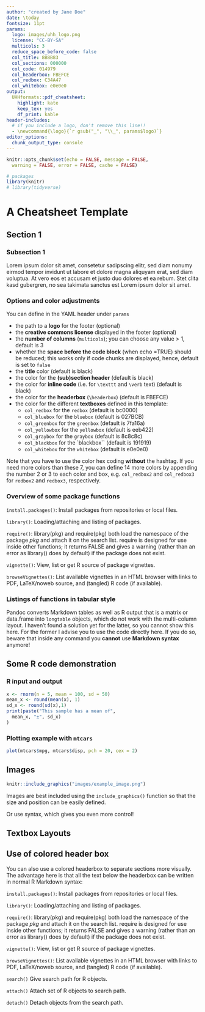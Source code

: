 ```yaml
---
author: "created by Jane Doe"
date: \today
fontsize: 11pt
params:
  logo: images/uhh_logo.png
  license: "CC-BY-SA"
  multicols: 3
  reduce_space_before_code: false
  col_title: 8B8B83
  col_sections: 000000
  col_code: 014979
  col_headerbox: FBEFCE
  col_redbox: C34A47
  col_whitebox: e0e0e0
output:
  UHHformats::pdf_cheatsheet:
    highlight: kate
    keep_tex: yes
    df_print: kable
header-includes: 
  # if you include a logo, don't remove this line!!
  - \newcommand{\logo}{`r gsub("_", "\\_", params$logo)`}
editor_options: 
  chunk_output_type: console
---
```


```r
knitr::opts_chunk$set(echo = FALSE, message = FALSE, 
  warning = FALSE, error = FALSE, cache = FALSE)
```

```r
# packages
library(knitr)
# library(tidyverse)
```

# A Cheatsheet Template

## Section 1

### Subsection 1

Lorem ipsum dolor sit amet, consetetur sadipscing elitr, sed diam nonumy eirmod tempor invidunt ut labore et dolore magna aliquyam erat, sed diam voluptua. At vero eos et accusam et justo duo dolores et ea rebum. Stet clita kasd gubergren, no sea takimata sanctus est Lorem ipsum dolor sit amet. 

\begin{bluebox}{Lorem ipsum in a bluebox}
Lorem ipsum dolor sit amet, consetetur sadipscing elitr, sed diam nonumy eirmod tempor invidunt ut labore et dolore magna aliquyam erat, sed diam voluptua. At vero eos et accusam et justo duo dolores et ea rebum. Stet clita kasd gubergren, no sea takimata sanctus est Lorem ipsum dolor sit amet.
\end{bluebox}

### Options and color adjustments

You can define in the YAML header under `params`

* the path to a **logo** for the footer (optional)
* the **creative commons license** displayed in the footer (optional)
* the **number of columns** (`multicols`); you can choose any value > 1, default is 3
* whether the **space before the code block** (when echo =TRUE) should be reduced; this works only if code chunks are displayed, hence, default is set to `false`
* the **title** color (default is black)
* the color for the **(sub)section header** (default is black)
* the color for **inline code** (i.e. for `\texttt` and `\verb` text) (default is black)
* the color for the **headerbox** (`\headerbox`) (default is FBEFCE)
* the color for the different **textboxes** defined in this template:
    + `col_redbox` for the `redbox` (default is bc0000)
    + `col_bluebox` for the `bluebox` (default is 027BCB)
    + `col_greenbox` for the `greenbox` (default is 7fa16a)
    + `col_yellowbox` for the `yellowbox` (default is eeb422)
    + `col_graybox` for the `graybox` (default is 8c8c8c)
    + `col_blackbox` for the `blackbox`` (default is 191919)
    + `col_whitebox` for the `whitebox` (default is e0e0e0)

Note that you have to use the color hex coding **without** the hashtag. If you need more colors than these 7, you can define 14 more colors by appending the number 2 or 3 to each color and box, e.g. `col_redbox2` and `col_redbox3` for `redbox2` and `redbox3`, respectively.


### Overview of some package functions

`install.packages()`: Install packages from repositories or local files.

`library()`: Loading/attaching and listing of packages.

`require()`: library(pkg) and require(pkg) both load the namespace of the package *pkg* and attach it on the search list. require is designed for use inside other functions; it returns FALSE and gives a warning (rather than an error as library() does by default) if the package does not exist.

`vignette()`: View, list or get R source of package vignettes.

`browseVignettes()`: List available vignettes in an HTML browser with links to PDF, LaTeX/noweb source, and (tangled) R code (if available).

\begin{graybox}{Inline code inside the colored textboxes has to be written in \LaTeX}

\verb!search()!: \newline
Give search path for R objects.

\verb!attach()!: \\
Attach set of R objects to search path.

\verb!detach()!: \\
Detach objects from the search path.

\end{graybox}



### Listings of functions in tabular style

Pandoc converts Markdown tables as well as R output that is a matrix or data.frame  into `longtable` objects, which do not work with the multi-column layout. I haven't found a solution yet for the latter, so you cannot show this here. For the former I advise you to use the \LaTeX code directly here. If you do so, beware that inside any \LaTeX command you **cannot** use **Markdown syntax** anymore!

<!-- column widths should not be > 7cm in total if multicols = 3 -->
\begin{tabular}{p{2cm}p{5cm}}  
  \verb!search()! & Give search path for R objects. \\
  \verb!attach()! & Attach set of R objects to search path. \\
  \verb!detach()! & Detach objects from the search path. \\
\end{tabular}

<!-- p{} shows text left-aligned, P{} centered -->
\begin{yellowbox}{Table of key object types in a textbox}
  \begin{center}
  \begin{tabular}{p{2cm}P{2cm}P{2cm}} 
  object & dimensions & data type\\
  \hline
  \verb!vector!  & 1 & homogeneous \\
  \verb!list!  & 1 & heterogeneous \\
  \verb!matrix! & 2 & homogeneous \\
  \verb!array!  & >2 & homogeneous \\
  \verb!data.frame!  & 2 & heterogeneous
  \end{tabular}
  \end{center}
\end{yellowbox}


## Some R code demonstration

### R input and output
```r
x <- rnorm(n = 5, mean = 100, sd = 50)
mean_x <- round(mean(x), 1)
sd_x <- round(sd(x),1)
print(paste("This sample has a mean of",
  mean_x, "±", sd_x)
)
```

### Plotting example with `mtcars`
```r
plot(mtcars$mpg, mtcars$disp, pch = 20, cex = 2)
```

\newpage

## Images

```r
knitr::include_graphics("images/example_image.png")
```


\begin{wrapfigure}[4]{l}{1cm}
  \centering
  \includegraphics[width=0.5cm]{images/lightbulb.png}
\end{wrapfigure}
<!-- the [4] after {wrapfigure} defines that wrapping stops after 4 lines -->
<!-- this is important to not wrap the next section -->

Images are best included using the `include_graphics()` function so that the size and position can be easily defined.

Or use \LaTeX syntax, which gives you even more control!

\vfill

## Textbox Layouts

\begin{redbox}

  Textbox with no header and two list examples: \\
  
  \underline{Ordered list}
  \begin{enumerate}
  \item \textbf{Explore} your data
  \item \textbf{Extract} the key information
  \item \textbf{Present} your findings
  \end{enumerate}
  
  \underline{Unordered list}
  \begin{itemize}
      \item One
      \item Two
      \item Three
  \end{itemize}
\end{redbox}

\begin{greenbox}{Multiple columns in a box}
  \begin{multicols}{2}
  \includegraphics[width=0.5cm]{images/calculator.png}
  \textbf{column 1} \\
  Lorem ipsum dolor sit amet, consetetur sadipscing elitr, sed diam nonumy eirmod tempor invidunt ut labore et dolore magna aliquyam erat, sed diam voluptua. At vero eos et accusam et justo duo dolores et ea rebum.
  \columnbreak
  
  \includegraphics[width=0.5cm]{images/checklist2.png}
  \textbf{column 1}\\
  Lorem ipsum dolor sit amet, consetetur sadipscing elitr, sed diam nonumy eirmod tempor invidunt ut labore et dolore magna aliquyam erat, sed diam voluptua. At vero eos et accusam et justo duo dolores et ea rebum. 
  \end{multicols}
\end{greenbox}


<!-- ---------------------------- -->
\begin{blackbox}{Boxes inside a box}

 \begin{whitebox}
 
  With the \verb!\multibox! command you can place one or more \verb!\subbox!es next to each other:
  \end{whitebox}

  \begin{multibox}{3} 
  \begin{subbox}{colgraybox}{Info 1}
  info
  \end{subbox}
  \begin{subbox}{colgraybox}{Info 1}
  $a \to b$
  \mycommand{CTRL+C}{copy}
  \end{subbox}
  \begin{subbox}{colgraybox}{Info 1}
  more text
  \end{subbox}
  \end{multibox}

\end{blackbox}

\columnbreak

\begin{yellowbox}{Boxes extending over multiple columns}
Lorem ipsum dolor sit amet, consetetur sadipscing elitr, sed diam nonumy eirmod tempor invidunt ut labore et dolore magna aliquyam erat, sed diam voluptua. At vero eos et accusam et justo duo dolores et ea rebum. Stet clita kasd gubergren, no sea takimata sanctus est Lorem ipsum dolor sit amet. Lorem ipsum dolor sit amet, consetetur sadipscing elitr, sed diam nonumy eirmod tempor invidunt ut labore et dolore magna aliquyam erat, sed diam voluptua. At vero eos et accusam et justo duo dolores et ea rebum. Stet clita kasd gubergren, no sea takimata sanctus est Lorem ipsum dolor sit amet. Lorem ipsum dolor sit amet, consetetur sadipscing elitr, sed diam nonumy eirmod tempor invidunt ut labore et dolore magna aliquyam erat, sed diam voluptua. At vero eos et accusam et justo duo dolores et ea rebum. Stet clita kasd gubergren, no sea takimata sanctus est Lorem ipsum dolor sit amet.   

Duis autem vel eum iriure dolor in hendrerit in vulputate velit esse molestie consequat, vel illum dolore eu feugiat nulla facilisis at vero eros et accumsan et iusto odio dignissim qui blandit praesent luptatum zzril delenit augue duis dolore te feugait nulla facilisi. Lorem ipsum dolor sit amet, consectetuer adipiscing elit, sed diam nonummy nibh euismod tincidunt ut laoreet dolore magna aliquam erat volutpat.   

Ut wisi enim ad minim veniam, quis nostrud exerci tation ullamcorper suscipit lobortis nisl ut aliquip ex ea commodo consequat. Duis autem vel eum iriure dolor in hendrerit in vulputate velit esse molestie consequat, vel illum dolore eu feugiat nulla facilisis at vero eros et accumsan et iusto odio dignissim qui blandit praesent luptatum zzril delenit augue duis dolore te feugait nulla facilisi.   

Nam liber tempor cum soluta nobis eleifend option congue nihil imperdiet doming id quod mazim placerat facer possim assum. Lorem ipsum dolor sit amet, consectetuer adipiscing elit, sed diam nonummy nibh euismod tincidunt ut laoreet dolore magna aliquam erat volutpat. Ut wisi enim ad minim veniam, quis nostrud exerci tation ullamcorper suscipit lobortis nisl ut aliquip ex ea commodo consequat.   

Duis autem vel eum iriure dolor in hendrerit in vulputate velit esse molestie consequat, vel illum dolore eu feugiat nulla facilisis.   

Consetetur sadipscing elitr, sed diam nonumy eirmod tempor invidunt ut labore et dolore magna aliquyam erat, sed diam voluptua. At vero eos et accusam et justo duo dolores et ea rebum. Stet clita kasd gubergren, no sea takimata sanctus est Lorem ipsum dolor sit amet. Lorem ipsum dolor sit amet, consetetur sadipscing elitr, sed diam nonumy eirmod tempor invidunt ut labore et dolore magna aliquyam erat, sed diam voluptua. At vero eos et accusam et justo duo dolores et ea rebum. Stet clita kasd gubergren, no sea takimata sanctus est Lorem ipsum dolor sit amet. Lorem ipsum dolor sit amet, consetetur sadipscing elitr, sed diam nonumy eirmod tempor invidunt ut labore et dolore magna aliquyam erat, sed diam voluptua. At vero eos et accusam et justo duo dolores et ea rebum. Stet clita kasd gubergren, no sea takimata sanctus.   

Duis autem vel eum iriure dolor in hendrerit in vulputate velit esse molestie consequat, vel illum dolore eu feugiat nulla facilisis at vero eros et accumsan et iusto odio dignissim qui blandit praesent luptatum zzril delenit augue duis dolore te feugait nulla facilisi. Lorem ipsum dolor sit amet, consectetuer adipiscing elit, sed diam nonummy nibh euismod tincidunt ut laoreet dolore magna aliquam erat volutpat.   

Ut wisi enim ad minim veniam, quis nostrud exerci tation ullamcorper suscipit lobortis nisl ut aliquip ex ea commodo consequat. Duis autem vel eum iriure dolor in hendrerit in vulputate velit esse molestie consequat, vel illum dolore eu feugiat nulla facilisis at vero eros et accumsan et iusto odio dignissim qui blandit praesent luptatum zzril delenit augue duis dolore te feugait nulla facilisi.   

Nam liber tempor cum soluta nobis eleifend option congue nihil imperdiet doming id quod mazim placerat facer possim assum. Lorem ipsum dolor sit amet, consectetuer adipiscing elit, sed diam nonummy nibh euismod tincidunt ut laoreet dolore magna aliquam erat volutpat. Ut wisi enim ad minim veniam, quis nostrud exerci tation ullamcorper suscipit lobortis nisl ut aliquip ex ea commodo

\end{yellowbox}

## Use of colored header box

You can also use a colored headerbox to separate sections more visually. The advantage here is that all the text below the headerbox can be written in normal R Markdown syntax:

\headerbox{Subsection 1}

`install.packages()`: Install packages from repositories or local files.

`library()`: Loading/attaching and listing of packages.

`require()`: library(pkg) and require(pkg) both load the namespace of the package *pkg* and attach it on the search list. require is designed for use inside other functions; it returns FALSE and gives a warning (rather than an error as library() does by default) if the package does not exist.

`vignette()`: View, list or get R source of package vignettes.

`browseVignettes()`: List available vignettes in an HTML browser with links to PDF, LaTeX/noweb source, and (tangled) R code (if available).

\headerbox{Subsection 2}

`search()`
Give search path for R objects.

`attach()`
Attach set of R objects to search path.

`detach()`
Detach objects from the search path.


